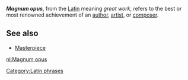 {{move to Wiktionary}}

'''''Magnum opus''''', from the [[Latin]] meaning ''great work'', refers to the best or most renowned achievement of an [[author]], [[artist]], or [[composer]].

==See also==

*[[Masterpiece]]


[[Category:Latin phrases]]

[[nl:Magnum opus]]